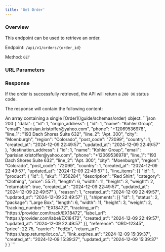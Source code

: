 ```yaml
---
title: 'Get Order'
---
```



### Overview

This endpoint can be used to retrieve an order.

Endpoint: `/api/v1/orders/{order_id}`

Method: `GET`

### URL Parameters

<OrderIdField action="retrieve"/>

### Response

If the order is successfully retrieved, the API will return a `200 OK` status code.

The response will contain the following content:

<ResponseField name="data" type="array" required>
    An array containing a single [Order](/guide/schemas/order) object.
</ResponseField>

<ResponseExample>
    ```json 200
    {
        "data": {
            "id": 1,
            "origin_address": {
                "id": 1,
                "name": "Kohler Group",
                "email": "parisian.kristoffer@yahoo.com",
                "phone": "+12069536978",
                "line_1": "193 Dach Shores Suite 632",
                "line_2": "Apt. 300",
                "city": "Moenburgh",
                "region": "Colorado",
                "post_code": "72099",
                "country": 1,
                "created_at": "2024-12-09 22:49:57",
                "updated_at": "2024-12-09 22:49:57"
            },
            "destination_address": {
                "id": 1,
                "name": "Kohler Group",
                "email": "parisian.kristoffer@yahoo.com",
                "phone": "+12069536978",
                "line_1": "193 Dach Shores Suite 632",
                "line_2": "Apt. 300",
                "city": "Moenburgh",
                "region": "Colorado",
                "post_code": "72099",
                "country": 1,
                "created_at": "2024-12-09 22:49:57",
                "updated_at": "2024-12-09 22:49:57"
            },
            "line_items": [{
                "id": 1,
                "product": {
                    "id": 1,
                    "sku": "1356284",
                    "description": "Red Shirt",
                    "category": "Clothing",
                    "price": 55.71,
                    "length": 6,
                    "width": 11,
                    "height": 3,
                    "weight": 2,
                    "returnable": true,
                    "created_at": "2024-12-09 22:49:57",
                    "updated_at": "2024-12-09 22:49:57"
                },
                "reason": 1,
                "created_at": "2024-12-09 22:49:57",
                "updated_at": "2024-12-09 22:49:57"
            }],
            "shipments": [{
                "id": 1,
                "status": 2,
                "package": "Large Box",
                "length": 6,
                "width": 11,
                "height": 3,
                "weight": 2,
                "tracking_number": "EX18472",
                "tracking_url": "https://provider.com/track/EX18472",
                "label_url": "https://provider.com/label/EX18472",
                "created_at": "2024-12-09 22:49:57",
                "updated_at": "2024-12-09 22:49:57"
            }],
            "reference": "ORD-12345",
            "price": 22.75,
            "carrier": "FedEx",
            "return_url": "https://app.returnpilot.co/...",
            "link_expires_at": "2024-12-09 15:39:37",
            "created_at": "2024-12-09 15:39:37",
            "updated_at": "2024-12-09 15:39:37"
        }
    }
    ```
</ResponseExample>